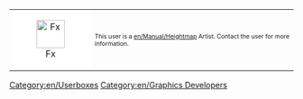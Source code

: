 {| cellspacing="0" align="right" style="width: 238px; color: #000000; background: #000000;"
| style="width: 45px; height: 45px; background: #FFFFFF; text-align: center;" |[[File:en/Heightmapartist.png|50px|Fx]]
| style="font-size: 8pt; padding: 4pt; line-height: 1.25em;" | This user is a [[en/Manual/Heightmap]] Artist. Contact the user for more information.
|}
<noinclude>[[Category:en/Userboxes]]</noinclude>
<includeonly>[[Category:en/Graphics Developers]]</includeonly>